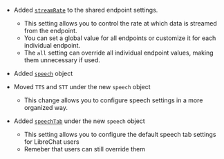 - Added [`streamRate`](/docs/configuration/librechat_yaml/object_structure/shared_endpoint_settings#streamrate) to the shared endpoint settings.

  - This setting allows you to control the rate at which data is streamed from the endpoint.
  - You can set a global value for all endpoints or customize it for each individual endpoint.
  - The `all` setting can override all individual endpoint values, making them unnecessary if used.

- Added [`speech`](/docs/configuration/stt_tts#speech-introduction) object

- Moved `TTS` and `STT` under the new `speech` object

  - This change allows you to configure speech settings in a more organized way.

- Added [`speechTab`](/docs/configuration/stt_tts#speech-tab-optional) under the new `speech` object
  - This setting allows you to configure the default speech tab settings for LibreChat users
  - Remeber that users can still override them
